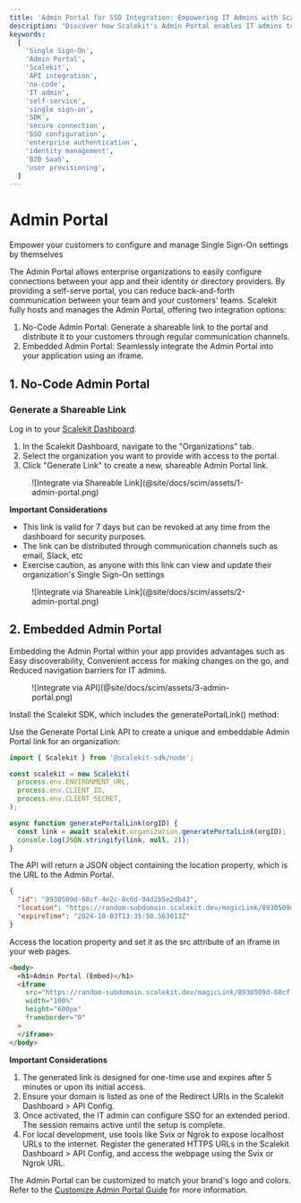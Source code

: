 ```yaml
---
title: 'Admin Portal for SSO Integration: Empowering IT Admins with Scalekit'
description: "Discover how Scalekit's Admin Portal enables IT admins to configure Single Sign-On independently, reducing engineering and support team overhead. Explore API and no-code integration options for effortless Single Sign-On setup."
keywords:
  [
    'Single Sign-On',
    'Admin Portal',
    'Scalekit',
    'API integration',
    'no-code',
    'IT admin',
    'self-service',
    'single sign-on',
    'SDK',
    'secure connection',
    'SSO configuration',
    'enterprise authentication',
    'identity management',
    'B2B SaaS',
    'user provisioning',
  ]
---
```



# Admin Portal

<Subtitle>
  Empower your customers to configure and manage Single Sign-On settings by themselves
</Subtitle>

The Admin Portal allows enterprise organizations to easily configure connections between your app
and their identity or directory providers. By providing a self-serve portal, you can reduce
back-and-forth communication between your team and your customers' teams. Scalekit fully hosts and
manages the Admin Portal, offering two integration options:

1. No-Code Admin Portal: Generate a shareable link to the portal and distribute it to your customers
   through regular communication channels.
2. Embedded Admin Portal: Seamlessly integrate the Admin Portal into your application using an
   iframe.

## 1. No-Code Admin Portal

### Generate a Shareable Link

Log in to your [Scalekit Dashboard](https://app.scalekit.com/).

1. In the Scalekit Dashboard, navigate to the "Organizations" tab.
2. Select the organization you want to provide with access to the portal.
3. Click "Generate Link" to create a new, shareable Admin Portal link.

<figure>![Integrate via Shareable Link](@site/docs/scim/assets/1-admin-portal.png)</figure>

**Important Considerations**

- This link is valid for 7 days but can be revoked at any time from the dashboard for security
  purposes.
- The link can be distributed through communication channels such as email, Slack, etc
- Exercise caution, as anyone with this link can view and update their organization's Single Sign-On
  settings

<figure>![Integrate via Shareable Link](@site/docs/scim/assets/2-admin-portal.png)</figure>

## 2. Embedded Admin Portal

Embedding the Admin Portal within your app provides advantages such as Easy discoverability,
Convenient access for making changes on the go, and Reduced navigation barriers for IT admins.

<figure>![Integrate via API](@site/docs/scim/assets/3-admin-portal.png)</figure>

Install the Scalekit SDK, which includes the <SimpleCode>generatePortalLink()</SimpleCode> method:

<InstallSDK />

Use the Generate Portal Link API to create a unique and embeddable Admin Portal link for an
organization:

<CodeWithHeader title="Generate Portal Link">

<Tabs groupId="tech-stack" queryString>
<TabItem value="nodejs" label="Node.js">

```javascript showLineNumbers
import { Scalekit } from '@scalekit-sdk/node';

const scalekit = new Scalekit(
  process.env.ENVIRONMENT_URL,
  process.env.CLIENT_ID,
  process.env.CLIENT_SECRET,
);

async function generatePortalLink(orgID) {
  const link = await scalekit.organization.generatePortalLink(orgID);
  console.log(JSON.stringify(link, null, 2));
}
```

</TabItem>
</Tabs>

</CodeWithHeader>

The API will return a JSON object containing the <SimpleCode>location</SimpleCode> property, which
is the URL to the Admin Portal.

<CodeWithHeader title="Generate Portal Link (Response Object)">

```json
{
  "id": "8930509d-68cf-4e2c-8c6d-94d2b5e2db43",
  "location": "https://random-subdomain.scalekit.dev/magicLink/8930509d-68cf-4e2c-8c6d-94d2b5e2db43",
  "expireTime": "2024-10-03T13:35:50.563013Z"
}
```

</CodeWithHeader>

Access the <SimpleCode>location</SimpleCode> property and set it as the <SimpleCode>src</SimpleCode>
attribute of an iframe in your web pages.

<CodeWithHeader title="Embed Admin Portal in an Iframe">

```html
<body>
  <h1>Admin Portal (Embed)</h1>
  <iframe
    src="https://random-subdomain.scalekit.dev/magicLink/8930509d-68cf-4e2c-8c6d-94d2b5e2db43"
    width="100%"
    height="600px"
    frameborder="0"
  >
  </iframe>
</body>
```

</CodeWithHeader>

**Important Considerations**

1. The generated link is designed for one-time use and expires after 5 minutes or upon its initial
   access.
2. Ensure your domain is listed as one of the Redirect URIs in the Scalekit Dashboard > API Config.
3. Once activated, the IT admin can configure SSO for an extended period. The session remains active
   until the setup is complete.
4. For local development, use tools like Svix or Ngrok to expose localhost URLs to the internet.
   Register the generated HTTPS URLs in the Scalekit Dashboard > API Config, and access the webpage
   using the Svix or Ngrok URL.

The Admin Portal can be customized to match your brand's logo and colors. Refer to the
[Customize Admin Portal Guide](/sso/domain-and-theme-customization) for more information.
